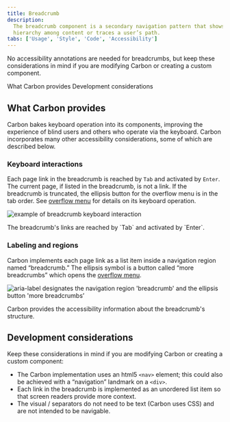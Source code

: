 ```yaml
---
title: Breadcrumb
description:
  The breadcrumb component is a secondary navigation pattern that shows
  hierarchy among content or traces a user’s path.
tabs: ['Usage', 'Style', 'Code', 'Accessibility']
---
```


<PageDescription>

No accessibility annotations are needed for breadcrumbs, but keep these considerations in mind if you are modifying Carbon or creating a custom component.

</PageDescription>

<AnchorLinks>
  <AnchorLink>What Carbon provides</AnchorLink>
  <AnchorLink>Development considerations</AnchorLink>
</AnchorLinks>

## What Carbon provides

Carbon bakes keyboard operation into its components, improving the experience of blind users and others who operate via the keyboard. Carbon incorporates many other accessibility considerations, some of which are described below.

### Keyboard interactions

Each page link in the breadcrumb is reached by `Tab` and activated by `Enter`. The current page, if listed in the breadcrumb, is not a link. If the breadcrumb is truncated, the ellipsis button for the overflow menu is in the tab order. See [overflow menu](https://carbondesignsystem.com/components/overflow-menu/usage/) for details on its keyboard operation.

<Row>
<Column colLg={8}>

![example of breadcrumb keyboard interaction](images/breadcrumb-accessibility-1.png)

<Caption>The breadcrumb's links are reached by `Tab` and activated by `Enter`.</Caption>

</Column>
</Row>

### Labeling and regions

Carbon implements each page link as a list item inside a navigation region named “breadcrumb.” The ellipsis symbol is a button called “more breadcrumbs” which opens the [overflow menu](https://carbondesignsystem.com/components/overflow-menu/usage/).

<Row>
<Column colLg={8}>

![aria-label designates the navigation region 'breadcrumb' and the ellipsis button 'more breadcrumbs’](images/breadcrumb-accessibility-2.png)

<Caption>Carbon provides the accessibility information about the breadcrumb's structure.</Caption>

</Column>
</Row>

## Development considerations

Keep these considerations in mind if you are modifying Carbon or creating a custom component:

* The Carbon implementation uses an html5 `<nav>` element; this could also be achieved with a “navigation” landmark on a `<div>`.
* Each link in the breadcrumb is implemented as an unordered list item so that screen readers provide more context.
* The visual / separators do not need to be text (Carbon uses CSS) and are not intended to be navigable.